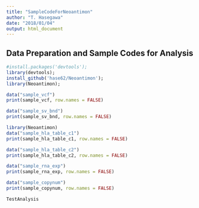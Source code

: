 ```yaml
---
title: "SampleCodeForNeoantimon"
author: "T. Hasegawa"
date: "2018/01/04"
output: html_document
---
```


<!--
%\VignetteEngine{knitr::knitr}
%\VignetteIndexEntry{Sample Code to Use Neoantimon}
-->

## Data Preparation and Sample Codes for Analysis
```r
#install.packages('devtools');
library(devtools);
install_github('hase62/Neoantimon');
library(Neoantimon);
```

```r
data("sample_vcf")
print(sample_vcf, row.names = FALSE)
```

```r
data("sample_sv_bnd")
print(sample_sv_bnd, row.names = FALSE)
```

```r
library(Neoantimon)
data("sample_hla_table_c1")
print(sample_hla_table_c1, row.names = FALSE)
```

```r
data("sample_hla_table_c2")
print(sample_hla_table_c2, row.names = FALSE)
```

```r
data("sample_rna_exp")
print(sample_rna_exp, row.names = FALSE)
```

```r
data("sample_copynum")
print(sample_copynum, row.names = FALSE)
```

```r
TestAnalysis
```



